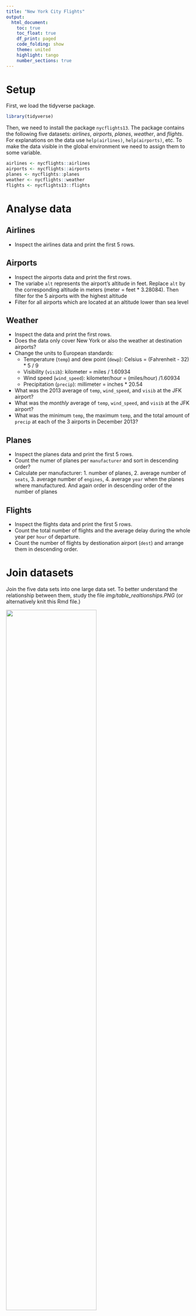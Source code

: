 ```yaml
---
title: "New York City Flights"
output:
  html_document:
    toc: true
    toc_float: true
    df_print: paged
    code_folding: show  
    theme: united
    highlight: tango
    number_sections: true
---
```


# Setup

First, we load the tidyverse package.
```r
library(tidyverse)
```

Then, we need to install the package `nycflights13`. The package contains the following five datasets: _airlines_, _airports_, _planes_, _weather_, and _flights_. For explanations on the data use `help(airlines)`, `help(airports)`, etc. To make the data visible in the global environment we need to assign them to some variable.

```r
airlines <- nycflights::airlines 
airports <- nycflights::airports
planes <- nycflights::planes
weather <- nycflights::weather
flights <- nycflights13::flights
```

# Analyse data
## Airlines
- Inspect the airlines data and print the first 5 rows.


## Airports 
- Inspect the airports data and print the first rows. 
- The variabe `alt` represents the airport's altitude in feet. Replace `alt` by the corresponding altitude in meters (meter = feet * 3.28084). Then filter for the 5 airports with the highest altitude
- Filter for all airports which are located at an altitude lower than sea level

## Weather
- Inspect the data and print the first rows. 
- Does the data only cover New York or also the weather at destination airports? 
- Change the units to European standards:  
  * Temperature (`temp`) and dew point (`dewp`): Celsius = (Fahrenheit - 32) * 5 / 9 
  * Visibility (`visib`): kilometer = miles / 1.60934
  * Wind speed (`wind_speed`): kilometer/hour = (miles/hour) /1.60934
  * Precipitation (`precip`): millimeter = inches * 20.54
- What was the 2013 average of `temp`, `wind_speed`, and `visib` at the JFK airport?
- What was the *monthly* average of `temp`, `wind_speed`, and `visib` at the JFK airport?
- What was the minimum `temp`, the maximum `temp`, and the total amount of `precip` at each of the 3 airports in December 2013? 

## Planes
- Inspect the planes data and print the first 5 rows.
- Count the numer of planes per `manufacturer` and sort in descending order? 
- Calculate per manufacturer: 1. number of planes, 2. average number of `seats`, 3. average number of `engines`, 4. average `year` when the planes where manufactured. And again order in descending order of the number of planes

## Flights
- Inspect the flights data and print the first 5 rows.
- Count the total number of flights and the average delay during the whole year per `hour` of departure.
- Count the number of flights by destionation airport (`dest`) and arrange them in descending order.

# Join datasets 
Join the five data sets into one large data set. To better understand the relationship between them, study the file _img/table_realtionships.PNG_ (or alternatively knit this Rmd file.) 

![](img/table_relationships.PNG){width=70%}


# Freely explore
Some questions for inspiration:

- Do smaller planes (as measured by the number of seats) have less departure delay?
- What is the average flight distance and the average delay by airline
- What's the average delay by airline? (But note that this will be strongly correlated with flight distance, 
- Is bad weather (precipitation, low visibility, low temperatures) related to departure delay? 
